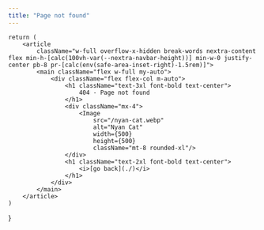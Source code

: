 ```yaml
---
title: "Page not found"
---
```




    return (
        <article
            className="w-full overflow-x-hidden break-words nextra-content flex min-h-[calc(100vh-var(--nextra-navbar-height))] min-w-0 justify-center pb-8 pr-[calc(env(safe-area-inset-right)-1.5rem)]">
            <main className="flex w-full my-auto">
                <div className="flex flex-col m-auto">
                    <h1 className="text-3xl font-bold text-center">
                        404 - Page not found
                    </h1>
                    <div className="mx-4">
                        <Image
                            src="/nyan-cat.webp"
                            alt="Nyan Cat"
                            width={500}
                            height={500}
                            className="mt-8 rounded-xl"/>
                    </div>
                    <h1 className="text-2xl font-bold text-center">
                        <i>[go back](./)</i>
                    </h1>
                </div>
            </main>
        </article>
    )
}

<RootComponent />
